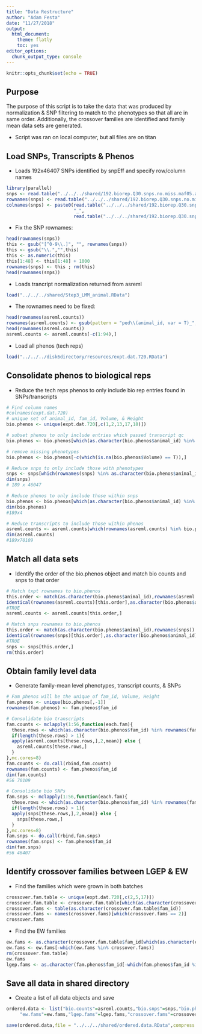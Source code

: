 ```yaml
---
title: "Data Restructure"
author: "Adam Festa"
date: "11/27/2018"
output: 
  html_document: 
    theme: flatly
    toc: yes
editor_options: 
  chunk_output_type: console
---
```


```r
knitr::opts_chunk$set(echo = TRUE)
```

## Purpose

The purpose of this script is to take the data that was produced by normalization & SNP filtering to match to the phenotypes so that all are in same order.  Additionally, the crossover families are identified and family mean data sets are generated.

* Script was ran on local computer, but all files are on titan

## Load SNPs, Transcripts & Phenos

* Loads 192x46407 SNPs identified by snpEff and specify row/column names

```r
library(parallel)
snps <- read.table("../../../shared/192.biorep.Q30.snps.no.miss.maf05.ann.high.mod.012",row.names = 1)
rownames(snps) <- read.table("../../../shared/192.biorep.Q30.snps.no.miss.maf05.ann.high.mod.012.indv")[,1]
colnames(snps) <- paste0(read.table("../../../shared/192.biorep.Q30.snps.no.miss.maf05.ann.high.mod.012.pos")[,1],
                         "_",
                         read.table("../../../shared/192.biorep.Q30.snps.no.miss.maf05.ann.high.mod.012.pos")[,2])
```

* Fix the SNP rownames:

```r
head(rownames(snps))
this <- gsub("[^0-9\\.]", "", rownames(snps))
this <- gsub("\\.","",this)
this <- as.numeric(this)
this[1:48] <- this[1:48] + 1000
rownames(snps) <- this ; rm(this)
head(rownames(snps))
```

* Loads trancript normalization returned from asreml

```r
load("../../../shared/Step3_LMM_animal.RData")
```

* The rownames need to be fixed:

```r
head(rownames(asreml.counts))
rownames(asreml.counts) <- gsub(pattern = "ped\\(animal_id, var = T)_",replacement = "",x = rownames(asreml.counts))
head(rownames(asreml.counts))
asreml.counts <- asreml.counts[-c(1:94),]
```

* Load all phenos (tech reps)

```r
load("../../../disk6directory/resources/expt.dat.720.RData")
```

## Consolidate phenos to biological reps

* Reduce the tech reps phenos to only include bio rep entries found in SNPs/transcripts

```r
# Find column names
#colnames(expt.dat.720)
# unique set of animal_id, fam_id, Volume, & Height
bio.phenos <- unique(expt.dat.720[,c(1,2,13,17,18)])

# subset phenos to only include entries which passed transcript qc
bio.phenos <- bio.phenos[which(as.character(bio.phenos$animal_id) %in% rownames(asreml.counts)),]

# remove missing phenotypes
bio.phenos <- bio.phenos[-c(which(is.na(bio.phenos$Volume) == T)),]

# Reduce snps to only include those with phenotypes 
snps <- snps[which(rownames(snps) %in% as.character(bio.phenos$animal_id)),]
dim(snps)
# 189 x 46047

# Reduce phenos to only include those within snps
bio.phenos <- bio.phenos[which(as.character(bio.phenos$animal_id) %in% rownames(snps)),]
dim(bio.phenos)
#189x4

# Reduce transcripts to include those within phenos
asreml.counts <- asreml.counts[which(rownames(asreml.counts) %in% bio.phenos$animal_id),]
dim(asreml.counts)
#189x70109
```

## Match all data sets

* Identify the order of the bio.phenos object and match bio counts and snps to that order

```r
# Match txpt rownames to bio.phenos
this.order <- match(as.character(bio.phenos$animal_id),rownames(asreml.counts))
identical(rownames(asreml.counts)[this.order],as.character(bio.phenos$animal_id))
#TRUE
asreml.counts <- asreml.counts[this.order,]

# Match snps rownames to bio.phenos
this.order <- match(as.character(bio.phenos$animal_id),rownames(snps))
identical(rownames(snps)[this.order],as.character(bio.phenos$animal_id))
#TRUE
snps <- snps[this.order,]
rm(this.order)
```

## Obtain family level data

* Generate family-mean level phenotypes, transcript counts, & SNPs

```r
# Fam phenos will be the unique of fam_id, Volume, Height
fam.phenos <- unique(bio.phenos[,-1])
rownames(fam.phenos) <- fam.phenos$fam_id

# Consolidate bio transcripts
fam.counts <- mclapply(1:56,function(each.fam){
  these.rows <- which(as.character(bio.phenos$fam_id) %in% rownames(fam.phenos)[each.fam])
  if(length(these.rows) > 1){
  apply(asreml.counts[these.rows,],2,mean)} else {
    asreml.counts[these.rows,]
  }
},mc.cores=8)
fam.counts <- do.call(rbind,fam.counts)
rownames(fam.counts) <- fam.phenos$fam_id
dim(fam.counts)
#56 70109

# Consolidate bio SNPs
fam.snps <- mclapply(1:56,function(each.fam){
  these.rows <- which(as.character(bio.phenos$fam_id) %in% rownames(fam.phenos)[each.fam])
  if(length(these.rows) > 1){
  apply(snps[these.rows,],2,mean)} else {
    snps[these.rows,]
  }
},mc.cores=8)
fam.snps <- do.call(rbind,fam.snps)
rownames(fam.snps) <- fam.phenos$fam_id
dim(fam.snps)
#56 46407
```

## Identify crossover families between LGEP & EW

* Find the families which were grown in both batches
```r
crossover.fam.table <- unique(expt.dat.720[,c(2,5,17)])
crossover.fam.table <- crossover.fam.table[which(as.character(crossover.fam.table$fam_id) %in% rownames(fam.phenos)),]
crossover.fams <- table(as.character(crossover.fam.table$fam_id))
crossover.fams <- names(crossover.fams)[which(crossover.fams == 2)]
crossover.fams
```

* Find the EW families

```r
ew.fams <- as.character(crossover.fam.table$fam_id[which(as.character(crossover.fam.table$batch) %in% "EW")])
ew.fams <- ew.fams[-which(ew.fams %in% crossover.fams)]
rm(crossover.fam.table)
ew.fams
lgep.fams <- as.character(fam.phenos$fam_id[-which(fam.phenos$fam_id %in% ew.fams)])
```

## Save all data in shared directory

* Create a list of all data objects and save

```r
ordered.data <- list("bio.counts"=asreml.counts,"bio.snps"=snps,"bio.phenos"=bio.phenos,"fam.counts"=fam.counts,"fam.snps"=fam.snps,"fam.phenos"=fam.phenos,
     "ew.fams"=ew.fams,"lgep.fams"=lgep.fams,"crossover.fams"=crossover.fams)

save(ordered.data,file = "../../../shared/ordered.data.RData",compress = T)
```



